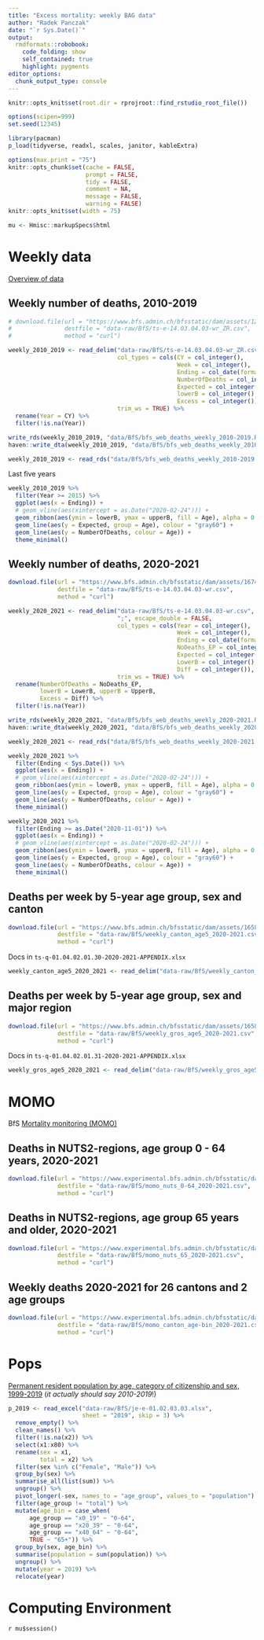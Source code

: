 ```yaml
---
title: "Excess mortality: weekly BAG data"
author: "Radek Panczak"
date: "`r Sys.Date()`"
output:
  rmdformats::robobook:
    code_folding: show
    self_contained: true
    highlight: pygments
editor_options: 
  chunk_output_type: console
---
```



```r
knitr::opts_knit$set(root.dir = rprojroot::find_rstudio_root_file())

options(scipen=999)
set.seed(12345)

library(pacman)
p_load(tidyverse, readxl, scales, janitor, kableExtra)

options(max.print = "75")
knitr::opts_chunk$set(cache = FALSE,
                      prompt = FALSE,
                      tidy = FALSE,
                      comment = NA,
                      message = FALSE,
                      warning = FALSE)
knitr::opts_knit$set(width = 75)

mu <- Hmisc::markupSpecs$html
```

<!-- ----------------------------------------------------- -->

# Weekly data

[Overview of data](https://www.bfs.admin.ch/bfs/en/home/statistics/health/state-health/mortality-causes-death.html)

## Weekly number of deaths, 2010-2019

```r
# download.file(url = "https://www.bfs.admin.ch/bfsstatic/dam/assets/12607335/master",
#               destfile = "data-raw/BfS/ts-e-14.03.04.03-wr_ZR.csv",
#               method = "curl")

weekly_2010_2019 <- read_delim("data-raw/BfS/ts-e-14.03.04.03-wr_ZR.csv", ";", escape_double = FALSE, 
                               col_types = cols(CY = col_integer(), 
                                                Week = col_integer(), 
                                                Ending = col_date(format = "%d.%m.%Y"), 
                                                NumberOfDeaths = col_integer(), 
                                                Expected = col_integer(), 
                                                lowerB = col_integer(), upperB = col_integer(), 
                                                Excess = col_integer()), 
                               trim_ws = TRUE) %>% 
  rename(Year = CY) %>% 
  filter(!is.na(Year))

write_rds(weekly_2010_2019, "data/BfS/bfs_web_deaths_weekly_2010-2019.Rds")
haven::write_dta(weekly_2010_2019, "data/BfS/bfs_web_deaths_weekly_2010-2019.dta")
```

```r
weekly_2010_2019 <- read_rds("data/BfS/bfs_web_deaths_weekly_2010-2019.Rds") 
```

Last five years

```r
weekly_2010_2019 %>% 
  filter(Year >= 2015) %>% 
  ggplot(aes(x = Ending)) +
  # geom_vline(aes(xintercept = as.Date("2020-02-24"))) +
  geom_ribbon(aes(ymin = lowerB, ymax = upperB, fill = Age), alpha = 0.1) +
  geom_line(aes(y = Expected, group = Age), colour = "gray60") + 
  geom_line(aes(y = NumberOfDeaths, colour = Age)) + 
  theme_minimal()
```

## Weekly number of deaths, 2020-2021

```r
download.file(url = "https://www.bfs.admin.ch/bfsstatic/dam/assets/16744393/master",
              destfile = "data-raw/BfS/ts-e-14.03.04.03-wr.csv",
              method = "curl")

weekly_2020_2021 <- read_delim("data-raw/BfS/ts-e-14.03.04.03-wr.csv", 
                               ";", escape_double = FALSE, 
                               col_types = cols(Year = col_integer(), 
                                                Week = col_integer(), 
                                                Ending = col_date(format = "%d.%m.%Y"), 
                                                NoDeaths_EP = col_integer(), 
                                                Expected = col_integer(), 
                                                LowerB = col_integer(), UpperB = col_integer(), 
                                                Diff = col_integer()), 
                               trim_ws = TRUE) %>% 
  rename(NumberOfDeaths = NoDeaths_EP,
         lowerB = LowerB, upperB = UpperB,
         Excess = Diff) %>% 
  filter(!is.na(Year))

write_rds(weekly_2020_2021, "data/BfS/bfs_web_deaths_weekly_2020-2021.Rds")
haven::write_dta(weekly_2020_2021, "data/BfS/bfs_web_deaths_weekly_2020-2021.dta")
```

```r
weekly_2020_2021 <- read_rds("data/BfS/bfs_web_deaths_weekly_2020-2021.Rds")
```

```r
weekly_2020_2021 %>% 
  filter(Ending < Sys.Date()) %>% 
  ggplot(aes(x = Ending)) +
  # geom_vline(aes(xintercept = as.Date("2020-02-24"))) +
  geom_ribbon(aes(ymin = lowerB, ymax = upperB, fill = Age), alpha = 0.1) +
  geom_line(aes(y = Expected, group = Age), colour = "gray60") + 
  geom_line(aes(y = NumberOfDeaths, colour = Age)) + 
  theme_minimal()
```

```r
weekly_2020_2021 %>% 
  filter(Ending >= as.Date("2020-11-01")) %>% 
  ggplot(aes(x = Ending)) +
  # geom_vline(aes(xintercept = as.Date("2020-02-24"))) +
  geom_ribbon(aes(ymin = lowerB, ymax = upperB, fill = Age), alpha = 0.1) +
  geom_line(aes(y = Expected, group = Age), colour = "gray60") + 
  geom_line(aes(y = NumberOfDeaths, colour = Age)) + 
  theme_minimal()
```

## Deaths per week by 5-year age group, sex and canton

```r
download.file(url = "https://www.bfs.admin.ch/bfsstatic/dam/assets/16584733/master",
              destfile = "data-raw/BfS/weekly_canton_age5_2020-2021.csv", 
              method = "curl")
```

Docs in `ts-q-01.04.02.01.30-2020-2021-APPENDIX.xlsx` 

```r
weekly_canton_age5_2020_2021 <- read_delim("data-raw/BfS/weekly_canton_age5_2020-2021.csv", ";", escape_double = FALSE, col_types = cols(OBS_VALUE = col_integer()), trim_ws = TRUE)
```

## Deaths per week by 5-year age group, sex and major region

```r
download.file(url = "https://www.bfs.admin.ch/bfsstatic/dam/assets/16584751/master",
              destfile = "data-raw/BfS/weekly_gros_age5_2020-2021.csv", 
              method = "curl")
```

Docs in `ts-q-01.04.02.01.31-2020-2021-APPENDIX.xlsx`

```r
weekly_gros_age5_2020_2021 <- read_delim("data-raw/BfS/weekly_gros_age5_2020-2021.csv", ";", escape_double = FALSE, col_types = cols(OBS_VALUE = col_integer()), trim_ws = TRUE)
```

<!-- ----------------------------------------------------- -->

# MOMO

BfS [Mortality monitoring (MOMO)](https://www.experimental.bfs.admin.ch/expstat/en/home/innovative-methods/momo.html) 

## Deaths in NUTS2-regions, age group 0 - 64 years, 2020-2021

```r
download.file(url = "https://www.experimental.bfs.admin.ch/bfsstatic/dam/assets/16584743/master",
              destfile = "data-raw/BfS/momo_nuts_0-64_2020-2021.csv", 
              method = "curl")
```

## Deaths in NUTS2-regions, age group 65 years and older, 2020-2021

```r
download.file(url = "https://www.experimental.bfs.admin.ch/bfsstatic/dam/assets/16584737/master",
              destfile = "data-raw/BfS/momo_nuts_65_2020-2021.csv", 
              method = "curl")
```

## Weekly deaths 2020-2021 for 26 cantons and 2 age groups

```r
download.file(url = "https://www.experimental.bfs.admin.ch/bfsstatic/dam/assets/16584735/master",
              destfile = "data-raw/BfS/momo_canton_age-bin_2020-2021.csv", 
              method = "curl")
```

<!-- ----------------------------------------------------- -->

# Pops 

[Permanent resident population by age, category of citizenship and sex, 1999-2019](https://www.bfs.admin.ch/bfs/en/home/statistics/catalogues-databases/tables.assetdetail.14367976.html) (*it actually should say 2010-2019*!)

```r
p_2019 <- read_excel("data-raw/BfS/je-e-01.02.03.03.xlsx", 
                     sheet = "2019", skip = 3) %>% 
  remove_empty() %>% 
  clean_names() %>% 
  filter(!is.na(x2)) %>% 
  select(x1:x80) %>% 
  rename(sex = x1,
         total = x2) %>% 
  filter(sex %in% c("Female", "Male")) %>% 
  group_by(sex) %>% 
  summarise_all(list(sum)) %>% 
  ungroup() %>% 
  pivot_longer(-sex, names_to = "age_group", values_to = "population") %>% 
  filter(age_group != "total") %>% 
  mutate(age_bin = case_when(
      age_group == "x0_19" ~ "0-64",
      age_group == "x20_39" ~ "0-64",
      age_group == "x40_64" ~ "0-64",
      TRUE ~ "65+")) %>% 
  group_by(sex, age_bin) %>% 
  summarise(population = sum(population)) %>% 
  ungroup() %>% 
  mutate(year = 2019) %>% 
  relocate(year)
```

<!-- ----------------------------------------------------- -->

# Computing Environment

`r mu$session()`